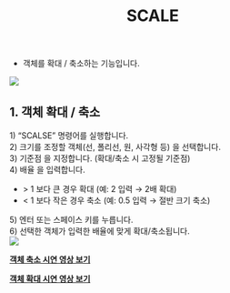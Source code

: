 ﻿---
title: SCALE
---


[image1]: ../../../../../assets/images/commands/scale/image1.png
[image2]: ../../../../../assets/images/commands/scale/image2.png

* 객체를 확대 / 축소하는 기능입니다.

![][image1]

## **1\. 객체 확대 / 축소**

1\) “SCALSE” 명령어를 실행합니다.  
2\) 크기를 조정할 객체(선, 폴리선, 원, 사각형 등) 을 선택합니다.  
3\) 기준점 을 지정합니다. (확대/축소 시 고정될 기준점)  
4\) 배율 을 입력합니다.

- \> 1 보다 큰 경우 확대 (예: 2 입력 → 2배 확대)  
- \< 1 보다 작은 경우 축소 (예: 0.5 입력 → 절반 크기 축소)

5\) 엔터 또는 스페이스 키를 누릅니다.  
6\) 선택한 객체가 입력한 배율에 맞게 확대/축소됩니다.  
![][image2]

[**<Icon name="youtube" class="emoji"/> 객체 축소 시연 영상 보기**](https://youtu.be/bdctIM74BII) 

[**<Icon name="youtube" class="emoji"/> 객체 확대 시연 영상 보기**](https://youtu.be/fvnbObdD0jA)